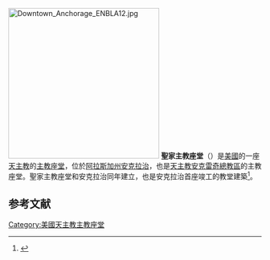 [[File:Downtown_Anchorage_ENBLA12.jpg|300px]]
'''聖家主教座堂'''（{{lang-en|Holy Family Cathedral}}）是[[美國|美國]]的一座[[天主教|天主教]]的[[主教座堂|主教座堂]]，位於[[阿拉斯加州|阿拉斯加州]][[安克拉治|安克拉治]]，也是[[天主教安克雷奇總教區|天主教安克雷奇總教區]]的主教座堂。聖家主教座堂和安克拉治同年建立，也是安克拉治首座竣工的教堂建築<ref name=cathedral>{{cite web|url=http://www.holyfamilycathedral.org/cathedral/history/|title=History|publisher=Holy Family Cathedral|accessdate=2013-09-28|last=Bagoy|first=John|deadurl=yes|archiveurl=https://web.archive.org/web/20131013025910/http://www.holyfamilycathedral.org/cathedral/history/|archivedate=2013-10-13}}</ref>。
== 参考文献 ==
{{reflist}}
[[Category:美國天主教主教座堂|Category:美國天主教主教座堂]]